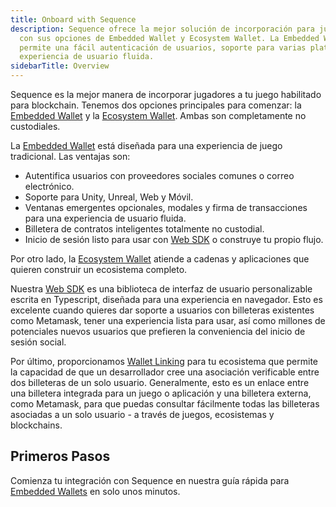 ```yaml
---
title: Onboard with Sequence
description: Sequence ofrece la mejor solución de incorporación para juegos blockchain
  con sus opciones de Embedded Wallet y Ecosystem Wallet. La Embedded Wallet
  permite una fácil autenticación de usuarios, soporte para varias plataformas y una
  experiencia de usuario fluida.
sidebarTitle: Overview
---
```


Sequence es la mejor manera de incorporar jugadores a tu juego habilitado para blockchain. Tenemos dos opciones principales para comenzar: la [Embedded Wallet](/sdk/headless-wallet/quickstart) y la [Ecosystem Wallet](/solutions/wallets/ecosystem/overview). Ambas son completamente no custodiales.

La [Embedded Wallet](/sdk/headless-wallet/quickstart) está diseñada para una experiencia de juego tradicional. Las ventajas son:

* Autentifica usuarios con proveedores sociales comunes o correo electrónico.
* Soporte para Unity, Unreal, Web y Móvil.
* Ventanas emergentes opcionales, modales y firma de transacciones para una experiencia de usuario fluida.
* Billetera de contratos inteligentes totalmente no custodial.
* Inicio de sesión listo para usar con [Web SDK](/sdk/web/overview) o construye tu propio flujo.

Por otro lado, la [Ecosystem Wallet](/solutions/wallets/ecosystem/overview) atiende a cadenas y aplicaciones que quieren construir un ecosistema completo.

Nuestra [Web SDK](/sdk/web/overview) es una biblioteca de interfaz de usuario personalizable escrita en Typescript, diseñada para una experiencia en navegador. Esto es excelente cuando quieres dar soporte a usuarios con billeteras existentes como Metamask, tener una experiencia lista para usar, así como millones de potenciales nuevos usuarios que prefieren la conveniencia del inicio de sesión social.

Por último, proporcionamos [Wallet Linking](/sdk/web/getting-started) para tu ecosistema que permite la capacidad de que un desarrollador cree una asociación verificable entre dos billeteras de un solo usuario. Generalmente, esto es un enlace entre una billetera integrada para un juego o aplicación y una billetera externa, como Metamask, para que puedas consultar fácilmente todas las billeteras asociadas a un solo usuario - a través de juegos, ecosistemas y blockchains.

## Primeros Pasos

Comienza tu integración con Sequence en nuestra guía rápida para [Embedded Wallets](/sdk/headless-wallet/quickstart) en solo unos minutos.
